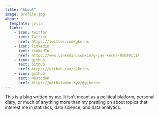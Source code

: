 ```yaml
---
title: "About"
image: profile.jpg
about:
  template: jolla
  links:
    - icon: twitter
      text: Twitter
      href: https://twitter.com/gkerns
    - icon: linkedin
      text: LinkedIn
      href: https://www.linkedin.com/in/g-jay-kerns-9ab99111/
    - icon: github
      text: Github
      href: https://github.com/gjkerns
    - icon: github
      text: Mastodon
      href: https://mathstodon.xyz/@gjkerns
---
```


This is a blog written by [me](https://gkerns.people.ysu.edu/).  It isn't meant as a political platform, personal diary, or much of anything more than my prattling on about topics that interest me in statistics, data science, and data analytics.
